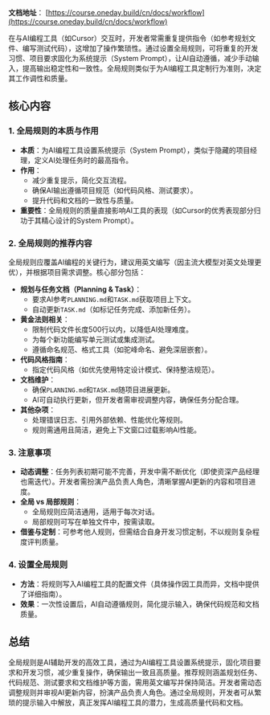 **文档地址**： [https://course.oneday.build/cn/docs/workflow](https://course.oneday.build/cn/docs/workflow)

在与AI编程工具（如Cursor）交互时，开发者常需重复提供指令（如参考规划文件、编写测试代码），这增加了操作繁琐性。通过设置全局规则，可将重复的开发习惯、项目要求固化为系统提示（System Prompt），让AI自动遵循，减少手动输入，提高输出稳定性和一致性。全局规则类似于为AI编程工具定制行为准则，决定其工作调性和质量。

## 核心内容

### 1. 全局规则的本质与作用
- **本质**：为AI编程工具设置系统提示（System Prompt），类似于隐藏的项目经理，定义AI处理任务时的最高指令。
- **作用**：
  - 减少重复提示，简化交互流程。
  - 确保AI输出遵循项目规范（如代码风格、测试要求）。
  - 提升代码和文档的一致性与质量。
- **重要性**：全局规则的质量直接影响AI工具的表现（如Cursor的优秀表现部分归功于其精心设计的System Prompt）。

### 2. 全局规则的推荐内容
全局规则应覆盖AI编程的关键行为，建议用英文编写（因主流大模型对英文处理更优），并根据项目需求调整。核心部分包括：
- **规划与任务文档（Planning & Task）**：
  - 要求AI参考`PLANNING.md`和`TASK.md`获取项目上下文。
  - 自动更新`TASK.md`（如标记任务完成、添加新任务）。
- **黄金法则相关**：
  - 限制代码文件长度500行以内，以降低AI处理难度。
  - 为每个新功能编写单元测试或集成测试。
  - 遵循命名规范、格式工具（如驼峰命名、避免深层嵌套）。
- **代码风格指南**：
  - 指定代码风格（如优先使用特定设计模式、保持整洁规范）。
- **文档维护**：
  - 确保`PLANNING.md`和`TASK.md`随项目进展更新。
  - AI可自动执行更新，但开发者需审视调整内容，确保任务分配合理。
- **其他杂项**：
  - 处理错误日志、引用外部依赖、性能优化等规则。
  - 规则需通用且简洁，避免上下文窗口过载影响AI性能。

### 3. 注意事项
- **动态调整**：任务列表初期可能不完善，开发中需不断优化（即使资深产品经理也需迭代）。开发者需扮演产品负责人角色，清晰掌握AI更新的内容和项目进度。
- **全局 vs 局部规则**：
  - 全局规则应简洁通用，适用于每次对话。
  - 局部规则可写在单独文件中，按需读取。
- **借鉴与定制**：可参考他人规则，但需结合自身开发习惯定制，不以规则复杂程度评判质量。

### 4. 设置全局规则
- **方法**：将规则写入AI编程工具的配置文件（具体操作因工具而异，文档中提供了详细指南）。
- **效果**：一次性设置后，AI自动遵循规则，简化提示输入，确保代码规范和文档质量。

## 总结
全局规则是AI辅助开发的高效工具，通过为AI编程工具设置系统提示，固化项目要求和开发习惯，减少重复操作，确保输出一致且高质量。推荐规则涵盖规划任务、代码规范、测试要求和文档维护等方面，需用英文编写并保持简洁。开发者需动态调整规则并审视AI更新内容，扮演产品负责人角色。通过全局规则，开发者可从繁琐的提示输入中解放，真正发挥AI编程工具的潜力，生成高质量代码和文档。
